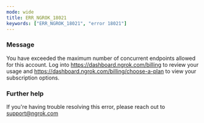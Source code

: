 ```yaml
---
mode: wide
title: ERR_NGROK_18021
keywords: ["ERR_NGROK_18021", "error 18021"]
---
```


### Message

You have exceeded the maximum number of concurrent endpoints allowed for this account. Log into https://dashboard.ngrok.com/billing to review your usage and https://dashboard.ngrok.com/billing/choose-a-plan to view your subscription options.

### Further help

If you're having trouble resolving this error, please reach out to [support@ngrok.com](mailto:support@ngrok.com?subject=Help%20with%20ERR_NGROK_18021)

